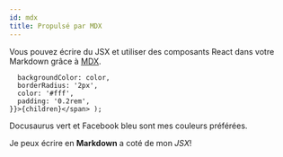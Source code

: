 ```yaml
---
id: mdx
title: Propulsé par MDX
---
```


Vous pouvez écrire du JSX et utiliser des composants React dans votre Markdown grâce à [MDX](https://mdxjs.com/).

      backgroundColor: color,
      borderRadius: '2px',
      color: '#fff',
      padding: '0.2rem',
    }}>{children}</span> );

<Highlight color="#25c2a0">Docusaurus vert</Highlight> et <Highlight color="#1877F2">Facebook bleu</Highlight> sont mes couleurs préférées.

Je peux écrire en **Markdown** a coté de mon _JSX_!

